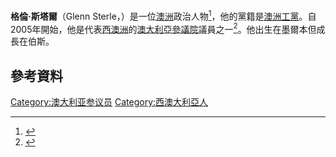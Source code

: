 '''格倫·斯塔爾'''（Glenn Sterle，{{bd|1960年|1月3日}}）是一位[[澳洲|澳洲]]政治人物<ref>{{cite web|url=http://aph.gov.au/Library/parl/42/mpsbyage.htm |title=The 42nd Parliament Senators and Members, by Date of Birth |date=17 Sep 2009 |deadurl=yes |archiveurl=https://web.archive.org/web/20091028013042/http://aph.gov.au/Library/parl/42/mpsbyage.htm |archivedate=2009-10-28 }}</ref>，他的黨籍是[[澳洲工黨|澳洲工黨]]。自2005年開始，他是代表[[西澳洲|西澳洲]]的[[澳大利亞參議院|澳大利亞參議院]]議員之一<ref name=first>{{cite web|url=http://www.aph.gov.au/SENATE/senators/homepages/first_speech/sfs-e68.htm|title=Glenn Sterle, Senator for Western Australia First Speech|date=16 Aug 2005|accessdate=25 Jan 2010|deadurl=yes|archiveurl=https://web.archive.org/web/20100509200746/http://www.aph.gov.au/Senate/senators/homepages/first_speech/sfs-e68.htm|archivedate=2010-05-09}}</ref>。他出生在墨爾本但成長在伯斯。
==參考資料==
{{Reflist}}

[[Category:澳大利亚参议员|Category:澳大利亚参议员]]
[[Category:西澳大利亞人|Category:西澳大利亞人]]